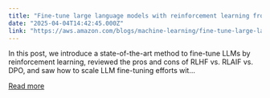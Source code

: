 ```yaml
---
title: "Fine-tune large language models with reinforcement learning from human or AI feedback"
date: "2025-04-04T14:42:45.000Z"
link: "https://aws.amazon.com/blogs/machine-learning/fine-tune-large-language-models-with-reinforcement-learning-from-human-or-ai-feedback/"
---
```


In this post, we introduce a state-of-the-art method to fine-tune LLMs by reinforcement learning, reviewed the pros and cons of RLHF vs. RLAIF vs. DPO, and saw how to scale LLM fine-tuning efforts wit...

[Read more](https://aws.amazon.com/blogs/machine-learning/fine-tune-large-language-models-with-reinforcement-learning-from-human-or-ai-feedback/)

